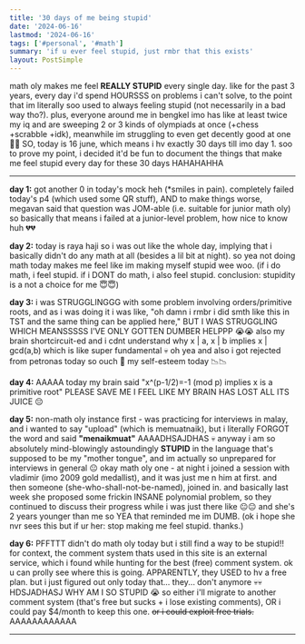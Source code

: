 ```yaml
---
title: '30 days of me being stupid'
date: '2024-06-16'
lastmod: '2024-06-16'
tags: ['#personal', '#math']
summary: 'if u ever feel stupid, just rmbr that this exists'
layout: PostSimple
---
```


math oly makes me feel **REALLY STUPID** every single day. like for the past 3 years, every day i'd spend HOURSSS on problems i can't solve, to the point that im literally soo used to always feeling stupid (not necessarily in a bad way tho?). plus, everyone around me in bengkel imo has like at least twice my iq and are sweeping 2 or 3 kinds of olympiads at once (+chess +scrabble +idk), meanwhile im struggling to even get decently good at one 🥲💀 SO, today is 16 june, which means i hv exactly 30 days till imo day 1. soo to prove my point, i decided it'd be fun to document the things that make me feel stupid every day for these 30 days HAHAHAHHA

---

**day 1:** got another 0 in today's mock heh (*smiles in pain). completely failed today's p4 (which used some QR stuff), AND to make things worse, megavan said that question was JOM-able (i.e. suitable for junior math oly) so basically that means i failed at a junior-level problem, how nice to know huh 💔💔

**day 2:** today is raya haji so i was out like the whole day, implying that i basically didn't do any math at all (besides a lil bit at night). so yea not doing math today makes me feel like im making myself stupid wee woo. (if i do math, i feel stupid. if i DONT do math, i also feel stupid. conclusion: stupidity is a not a choice for me 😇😇)

**day 3:** i was STRUGGLINGGG with some problem involving orders/primitive roots, and as i was doing it i was like, "oh damn i rmbr i did smth like this in TST and the same thing can be applied here," BUT I WAS STRUGGLING WHICH MEANSSSSS I'VE ONLY GOTTEN DUMBER HELPPP 😭😭 also my brain shortcircuit-ed and i cdnt understand why x | a, x | b implies x | gcd(a,b) which is like super fundamental 💀 oh yea and also i got rejected from petronas today so ouch 🥲 my self-esteem today 📉📉

**day 4:** AAAAA today my brain said "x^(p-1/2)=-1 (mod p) implies x is a primitive root" PLEASE SAVE ME I FEEL LIKE MY BRAIN HAS LOST ALL ITS JUICE 😔

**day 5:** non-math oly instance first - was practicing for interviews in malay, and i wanted to say "upload" (which is memuatnaik), but i literally FORGOT the word and said **"menaikmuat"** AAAADHSAJDHAS 💀 anyway i am so absolutely mind-blowingly astoundingly **STUPID** in the language that's supposed to be my "mother tongue", and im actually so unprepared for interviews in general 😐 okay math oly one - at night i joined a session with vladimir (imo 2009 gold medallist), and it was just me n him at first. and then someone (she-who-shall-not-be-named), joined in. and basically last week she proposed some frickin INSANE polynomial problem, so they continued to discuss their progress while i was just there like 😐😐 and she's 2 years younger than me so YEA that reminded me im DUMB. (ok i hope she nvr sees this but if ur her: stop making me feel stupid. thanks.)

**day 6:** PFFTTT didn't do math oly today but i still find a way to be stupid!! for context, the comment system thats used in this site is an external service, which i found while hunting for the best (free) comment system. ok u can prolly see where this is going. APPARENTLY, they USED to hv a free plan. but i just figured out only today that... they... don't anymore 💀💀 HDSJADHASJ WHY AM I SO STUPID 😭 so either i'll migrate to another comment system (that's free but sucks + i lose existing comments), OR i could pay $4/month to keep this one. ~~or i could exploit free trials.~~ AAAAAAAAAAAA

---

<script async src="https://talk.hyvor.com/embed/embed.js" type="module"></script>
<hyvor-talk-comments website-id="11281" page-id="https://leia-mayssa.vercel.app/blog/30%20days%20of%20me%20being%20stupid"></hyvor-talk-comments>
